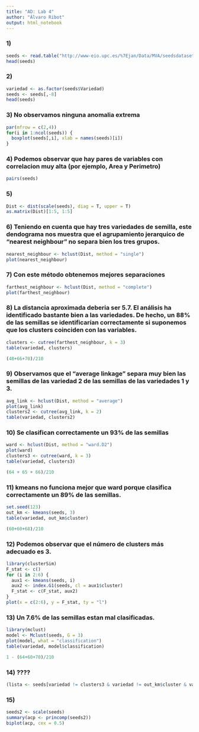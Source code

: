 ```yaml
---
title: "AD: Lab 4"
author: "Álvaro Ribot"
output: html_notebook
---
```



### 1)

```r
seeds <- read.table("http://www-eio.upc.es/%7Ejan/Data/MVA/seedsdataset.dat", col.names = c("Area", "Perimetro", "Compacidad", "Longitud", "Ancho", "Coef.asimetria", "Long.ranura", "Variedad"))
head(seeds)
```

### 2)

```r
variedad <- as.factor(seeds$Variedad)
seeds <- seeds[,-8]
head(seeds)
```


### 3) No observamos ninguna anomalia extrema

```r
par(mfrow = c(2,4))
for(i in 1:ncol(seeds)) {
  boxplot(seeds[,i], xlab = names(seeds)[i])
}
```


### 4) Podemos observar que hay pares de variables con correlacion muy alta (por ejemplo, Area y Perimetro)

```r
pairs(seeds)
```


### 5)


```r
Dist <- dist(scale(seeds), diag = T, upper = T)
as.matrix(Dist)[1:5, 1:5]
```


### 6) Teniendo en cuenta que hay tres variedades de semilla, este dendograma nos muestra que el agrupamiento jerarquico de "nearest neighbour" no separa bien los tres grupos. 

```r
nearest_neighbour <- hclust(Dist, method = "single")
plot(nearest_neighbour)
```

### 7) Con este método obtenemos mejores separaciones

```r
farthest_neighbour <- hclust(Dist, method = "complete")
plot(farthest_neighbour)
```

### 8) La distancia aproximada deberia ser $5.7$. El análisis ha identificado bastante bien a las variedades. De hecho, un $88\%$ de las semillas se identificarían correctamente si suponemos que los clusters coinciden con las variables.

```r
clusters <- cutree(farthest_neighbour, k = 3)
table(variedad, clusters)
```

```r
(48+66+70)/210
```


### 9) Observamos que el "average linkage" separa muy bien las semillas de las variedad 2 de las semillas de las variedades 1 y 3.

```r
avg_link <- hclust(Dist, method = "average")
plot(avg_link)
clusters2 <- cutree(avg_link, k = 2)
table(variedad, clusters2)
```

### 10) Se clasifican correctamente un $93\%$ de las semillas

```r
ward <- hclust(Dist, method = "ward.D2")
plot(ward)
clusters3 <- cutree(ward, k = 3)
table(variedad, clusters3)
```

```r
(64 + 65 + 66)/210
```



### 11) kmeans no funciona mejor que ward porque clasifica correctamente un $89\%$ de las semillas.

```r
set.seed(123)
out_km <- kmeans(seeds, 3)
table(variedad, out_km$cluster)
```
```r
(60+60+68)/210
```


### 12) Podemos observar que el número de clusters más adecuado es 3.

```r
library(clusterSim)
F_stat <- c()
for (i in 2:6) {
  aux1 <- kmeans(seeds, i)
  aux2 <- index.G1(seeds, cl = aux1$cluster)
  F_stat <- c(F_stat, aux2)
}
plot(x = c(2:6), y = F_stat, ty = "l")
```

### 13) Un $7.6\%$ de las semillas estan mal clasificadas.

```r
library(mclust)
model <- Mclust(seeds, G = 3)
plot(model, what = "classification")
table(variedad, model$classification)
```

```r
1 - (64+60+70)/210
```


### 14) ????

```r
(lista <- seeds[variedad != clusters3 & variedad != out_km$cluster & variedad != model$classification,])
```

### 15)

```r
seeds2 <- scale(seeds)
summary(acp <- princomp(seeds2))
biplot(acp, cex = 0.5)
```



